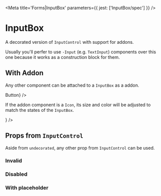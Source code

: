 

<Meta title='Forms|InputBox' parameters={{ jest: ['InputBox/spec'] }} />

# InputBox

A decorated version of <LinkTo kind='Forms|InputControl' story='Default Story'>`InputControl`</LinkTo> with support for
addons.

Usually you'll perfer to use `-Input` (e.g. <LinkTo kind='Forms|TextInput' story='Default'>`TextInput`</LinkTo>)
components over this one because it works as a construction block for them.

<Preview>
  <Story name='Default'>
    <InputBox defaultValue='Value' onChange={action('change')} />
  </Story>
</Preview>

<Props of={InputBox} />

## With Addon

Any other component can be attached to a <LinkTo kind='Forms|InputBox' story='Default Story'>`InputBox`</LinkTo> as a
addon.

<Preview>
  <Story name='With Addon'>
    <InputBox addon={<Button small ghost>Button</Button>} />
  </Story>
</Preview>

If the addon component is a <LinkTo kind='Misc|Icon' story='Default'>`Icon`</LinkTo>, its size and color will be
adjusted to match the states of the <LinkTo kind='Forms|InputBox' story='Default Story'>`InputBox`</LinkTo>.

<Preview>
  <Story name='With Icon Addon'>
    <InputBox addon={<Icon name='send' />} />
  </Story>
</Preview>

## Props from <LinkTo kind='Forms|InputControl' story='Default Story'>`InputControl`</LinkTo>

Aside from `undecorated`, any other prop
from <LinkTo kind='Forms|InputControl' story='Default Story'>`InputControl`</LinkTo> can be used.

### Invalid

<Preview>
  <Story name='Invalid'>
    <InputBox defaultValue='Value' error='Error' onChange={action('change')} />
  </Story>
</Preview>

### Disabled

<Preview>
  <Story name='Disabled'>
    <InputBox defaultValue='Value' disabled onChange={action('change')} />
  </Story>
</Preview>

### With placeholder

<Preview>
  <Story name='With Placeholder'>
    <InputBox placeholder='Placeholder' onChange={action('change')} />
  </Story>
</Preview>

